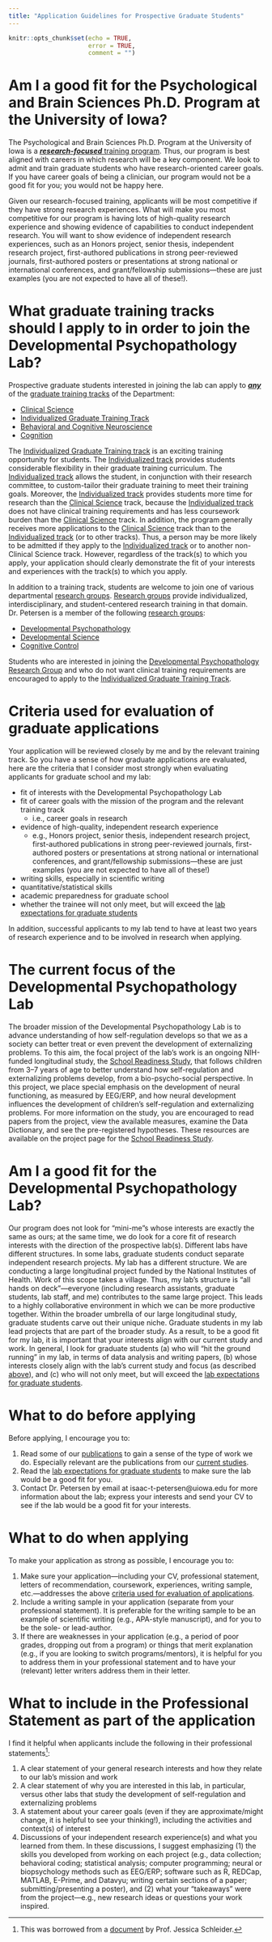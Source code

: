 ```yaml
---
title: "Application Guidelines for Prospective Graduate Students"
---
```


```r
knitr::opts_chunk$set(echo = TRUE,
                      error = TRUE,
                      comment = "")
```

# Am I a good fit for the Psychological and Brain Sciences Ph.D. Program at the University of Iowa? {#fit-program}

The Psychological and Brain Sciences Ph.D. Program at the University of Iowa is a [<ins>***research-focused***</ins> training program](https://psychology.uiowa.edu/graduate-program).
Thus, our program is best aligned with careers in which research will be a key component.
We look to admit and train graduate students who have research-oriented career goals.
If you have career goals of being a clinician, our program would not be a good fit for you; you would not be happy here.

Given our research-focused training, applicants will be most competitive if they have strong research experiences.
What will make you most competitive for our program is having lots of high-quality research experience and showing evidence of capabilities to conduct independent research.
You will want to show evidence of independent research experiences, such as an Honors project, senior thesis, independent research project, first-authored publications in strong peer-reviewed journals, first-authored posters or presentations at strong national or international conferences, and grant/fellowship submissions—these are just examples (you are not expected to have all of these!).

# What graduate training tracks should I apply to in order to join the Developmental Psychopathology Lab? {#tracks}

Prospective graduate students interested in joining the lab can apply to <ins>***any***</ins> of the [graduate training tracks](https://psychology.uiowa.edu/graduate-program) of the Department:

- [Clinical Science](https://psychology.uiowa.edu/research/clinical-science)
- [Individualized Graduate Training Track](https://psychology.uiowa.edu/graduate-program/individualized-graduate-training-track)
- [Behavioral and Cognitive Neuroscience](https://psychology.uiowa.edu/research/behavioral-cognitive-neuroscience)
- [Cognition](https://psychology.uiowa.edu/research/cognition)

The [Individualized Graduate Training track](https://psychology.uiowa.edu/graduate-program/individualized-graduate-training-track) is an exciting training opportunity for students.
The [Individualized track](https://psychology.uiowa.edu/graduate-program/individualized-graduate-training-track) provides students considerable flexibility in their graduate training curriculum.
The [Individualized track](https://psychology.uiowa.edu/graduate-program/individualized-graduate-training-track) allows the student, in conjunction with their research committee, to custom-tailor their graduate training to meet their training goals.
Moreover, the [Individualized track](https://psychology.uiowa.edu/graduate-program/individualized-graduate-training-track) provides students more time for research than the [Clinical Science](https://psychology.uiowa.edu/research/clinical-science) track, because the [Individualized track](https://psychology.uiowa.edu/graduate-program/individualized-graduate-training-track) does not have clinical training requirements and has less coursework burden than the [Clinical Science](https://psychology.uiowa.edu/research/clinical-science) track.
In addition, the program generally receives more applications to the [Clinical Science](https://psychology.uiowa.edu/research/clinical-science) track than to the [Individualized track](https://psychology.uiowa.edu/graduate-program/individualized-graduate-training-track) (or to other tracks).
Thus, a person may be more likely to be admitted if they apply to the [Individualized track](https://psychology.uiowa.edu/graduate-program/individualized-graduate-training-track) or to another non-Clinical Science track.
However, regardless of the track(s) to which you apply, your application should clearly demonstrate the fit of your interests and experiences with the track(s) to which you apply.

In addition to a training track, students are welcome to join one of various departmental [research groups](https://psychology.uiowa.edu/research).
[Research groups](https://psychology.uiowa.edu/research) provide individualized, interdisciplinary, and student-centered research training in that domain.
Dr. Petersen is a member of the following [research groups](https://psychology.uiowa.edu/research):

- [Developmental Psychopathology](https://psychology.uiowa.edu/research/developmental-psychopathology)
- [Developmental Science](https://psychology.uiowa.edu/research/developmental-science)
- [Cognitive Control](https://psychology.uiowa.edu/research/cognitive-control)

Students who are interested in joining the [Developmental Psychopathology Research Group](https://psychology.uiowa.edu/research/developmental-psychopathology) and who do not want clinical training requirements are encouraged to apply to the [Individualized Graduate Training Track](https://psychology.uiowa.edu/graduate-program/individualized-graduate-training-track).

# Criteria used for evaluation of graduate applications {#application-criteria}

Your application will be reviewed closely by me and by the relevant training track.
So you have a sense of how graduate applications are evaluated, here are the criteria that I consider most strongly when evaluating applicants for graduate school and my lab:

- fit of interests with the Developmental Psychopathology Lab
- fit of career goals with the mission of the program and the relevant training track
    - i.e., career goals in research
- evidence of high-quality, independent research experience
    - e.g., Honors project, senior thesis, independent research project, first-authored publications in strong peer-reviewed journals, first-authored posters or presentations at strong national or international conferences, and grant/fellowship submissions—these are just examples (you are not expected to have all of these!)
- writing skills, especially in scientific writing
- quantitative/statistical skills
- academic preparedness for graduate school
- whether the trainee will not only meet, but will exceed the [lab expectations for graduate students](expectations-gradStudent.html)

In addition, successful applicants to my lab tend to have at least two years of research experience and to be involved in research when applying.

# The current focus of the Developmental Psychopathology Lab {#currentFocus}

The broader mission of the Developmental Psychopathology Lab is to advance understanding of how self-regulation develops so that we as a society can better treat or even prevent the development of externalizing problems.
To this aim, the focal project of the lab's work is an ongoing NIH-funded longitudinal study, the [School Readiness Study](study-schoolReadinessStudy.html), that follows children from 3–7 years of age to better understand how self-regulation and externalizing problems develop, from a bio-psycho-social perspective.
In this project, we place special emphasis on the development of neural functioning, as measured by EEG/ERP, and how neural development influences the development of children's self-regulation and externalizing problems.
For more information on the study, you are encouraged to read papers from the project, view the available measures, examine the Data Dictionary, and see the pre-registered hypotheses.
These resources are available on the project page for the [School Readiness Study](study-schoolReadinessStudy.html).

# Am I a good fit for the Developmental Psychopathology Lab? {#fit-lab}

Our program does not look for "mini-me"s whose interests are exactly the same as ours; at the same time, we do look for a core fit of research interests with the direction of the prospective lab(s).
Different labs have different structures.
In some labs, graduate students conduct separate independent research projects.
My lab has a different structure.
We are conducting a large longitudinal project funded by the National Institutes of Health.
Work of this scope takes a village.
Thus, my lab's structure is "all hands on deck"—everyone (including research assistants, graduate students, lab staff, and me) contributes to the same large project.
This leads to a highly collaborative environment in which we can be more productive together.
Within the broader umbrella of our large longitudinal study, graduate students carve out their unique niche.
Graduate students in my lab lead projects that are part of the broader study.
As a result, to be a good fit for my lab, it is important that your interests align with our current study and work.
In general, I look for graduate students (a) who will "hit the ground running" in my lab, in terms of data analysis and writing papers, (b) whose interests closely align with the lab's current study and focus (as described [above](#currentFocus)), and (c) who will not only meet, but will exceed the [lab expectations for graduate students](expectations-gradStudent.html).
 
# What to do before applying {#before-applying}

Before applying, I encourage you to:

1. Read some of our [publications](https://developmental-psychopathology.lab.uiowa.edu/publications) to gain a sense of the type of work we do.
Especially relevant are the publications from our [current studies](#currentFocus).
1. Read the [lab expectations for graduate students](expectations-gradStudent.html) to make sure the lab would be a good fit for you.
1. Contact Dr. Petersen by email at isaac-t-petersen@uiowa.edu for more information about the lab; express your interests and send your CV to see if the lab would be a good fit for your interests.

# What to do when applying {#when-applying}

To make your application as strong as possible, I encourage you to:

1. Make sure your application—including your CV, professional statement, letters of recommendation, coursework, experiences, writing sample, etc.—addresses the above [criteria used for evaluation of applications](#application-criteria).
1. Include a writing sample in your application (separate from your professional statement).
It is preferable for the writing sample to be an example of scientific writing (e.g., APA-style manuscript), and for you to be the sole- or lead-author.
1. If there are weaknesses in your application (e.g., a period of poor grades, dropping out from a program) or things that merit explanation (e.g., if you are looking to switch programs/mentors), it is helpful for you to address them in your professional statement and to have your (relevant) letter writers address them in their letter.

# What to include in the Professional Statement as part of the application {#professional-statement}

I find it helpful when applicants include the following in their professional statements[^1]:

1. A clear statement of your general research interests and how they relate to our lab's mission and work
1. A clear statement of why you are interested in this lab, in particular, versus other labs that study the development of self-regulation and externalizing problems
1. A statement about your career goals (even if they are approximate/might change, it is helpful to see your thinking!), including the activities and context(s) of interest
1. Discussions of your independent research experience(s) and what you learned from them.
In these discussions, I suggest emphasizing (1) the skills you developed from working on each project (e.g., data collection; behavioral coding; statistical analysis; computer programming; neural or biopsychology methods such as EEG/ERP; software such as R, REDCap, MATLAB, E-Prime, and Datavyu; writing certain sections of a paper; submitting/presenting a poster), and (2) what your "takeaways" were from the project—e.g., new research ideas or questions your work inspired.

[^1]: This was borrowed from a [document](https://docs.google.com/document/d/1sQysBbb_dWhicWRlAUnRv-UWeJZgt-RmBxJPOfPIf9c/edit) by Prof. Jessica Schleider.

